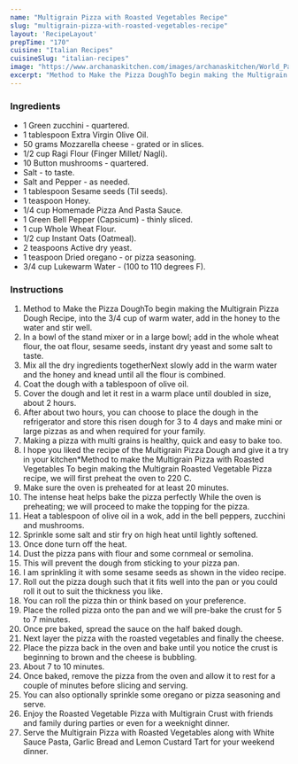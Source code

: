---
name: "Multigrain Pizza with Roasted Vegetables Recipe"
slug: "multigrain-pizza-with-roasted-vegetables-recipe"
layout: 'RecipeLayout'
prepTime: "170"
cuisine: "Italian Recipes"
cuisineSlug: "italian-recipes"
image: "https://www.archanaskitchen.com/images/archanaskitchen/World_Pastas_Pizzas/Multigrain_Whole_Wheat_Pizza_Crust_with_Roasted_Vegetables_Recipe-3.jpg"
excerpt: "Method to Make the Pizza DoughTo begin making the Multigrain Pizza Dough Recipe, into the 34 cup of warm water, add in the honey to the  water and stir well"
---

### Ingredients

- 1 Green zucchini - quartered.
- 1 tablespoon Extra Virgin Olive Oil.
- 50 grams Mozzarella cheese - grated or in slices.
- 1/2 cup Ragi Flour (Finger Millet/ Nagli).
- 10 Button mushrooms - quartered.
- Salt - to taste.
- Salt and Pepper - as needed.
- 1 tablespoon Sesame seeds (Til seeds).
- 1 teaspoon Honey.
- 1/4 cup Homemade Pizza And Pasta Sauce.
- 1 Green Bell Pepper (Capsicum) - thinly sliced.
- 1 cup Whole Wheat Flour.
- 1/2 cup Instant Oats (Oatmeal).
- 2 teaspoons Active dry yeast.
- 1 teaspoon Dried oregano - or pizza seasoning.
- 3/4 cup Lukewarm Water - (100 to 110 degrees F).

### Instructions

1. Method to Make the Pizza DoughTo begin making the Multigrain Pizza Dough Recipe, into the 3/4 cup of warm water, add in the honey to the  water and stir well.
1. In a bowl of the stand mixer or in a large bowl; add in the whole wheat flour, the oat flour, sesame seeds, instant dry yeast and some salt to taste.
1. Mix all the dry ingredients togetherNext slowly add in the warm water and the honey and knead until all the flour is combined.
1. Coat the dough with a tablespoon of olive oil.
1. Cover the dough and let it rest in a warm place until doubled in size, about 2 hours.
1. After about two hours, you can choose to place the dough in the refrigerator and store this risen dough for 3 to 4 days and make mini or large pizzas as and when required for your family.
1. Making a pizza with multi grains is healthy, quick and easy to bake too.
1. I hope you liked the recipe of the Multigrain Pizza Dough and give it a try in your kitchen*Method to make the Multigrain Pizza with Roasted Vegetables To begin making the Multigrain Roasted Vegetable Pizza recipe, we will first preheat the oven to 220 C.
1. Make sure the oven is preheated for at least 20 minutes.
1. The intense heat helps bake the pizza perfectly While the oven is preheating; we will proceed to make the topping for the pizza.
1. Heat a tablespoon of olive oil in a wok, add in the bell peppers, zucchini and mushrooms.
1. Sprinkle some salt and stir fry on high heat until lightly softened.
1. Once done turn off the heat.
1. Dust the pizza pans with flour and some cornmeal or semolina.
1. This will prevent the dough from sticking to your pizza pan.
1. I am sprinkling it with some sesame seeds as shown in the video recipe.
1. Roll out the pizza dough such that it fits well into the pan or you could roll it out to suit the thickness you like.
1. You can roll the pizza thin or think based on your preference.
1. Place the rolled pizza onto the pan and we will pre-bake the crust for 5 to 7 minutes.
1. Once pre baked, spread the sauce on the half baked dough.
1. Next layer the pizza with the roasted vegetables and finally the cheese.
1. Place the pizza back in the oven and bake until you notice the crust is beginning to brown and the cheese is bubbling.
1. About 7 to 10 minutes.
1. Once baked, remove the pizza from the oven and allow it to rest for a couple of minutes before slicing and serving.
1. You can also optionally sprinkle some oregano or pizza seasoning and serve.
1. Enjoy the Roasted Vegetable Pizza with Multigrain Crust with friends and family during parties or even for a weeknight dinner.
1. Serve the Multigrain Pizza with Roasted Vegetables along with White Sauce Pasta, Garlic Bread and Lemon Custard Tart for your weekend dinner.
